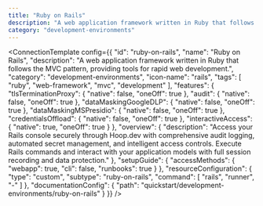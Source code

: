 ```yaml
---
title: "Ruby on Rails"
description: "A web application framework written in Ruby that follows the MVC pattern, providing tools for rapid web development."
category: "development-environments"
---
```



<ConnectionTemplate config={{
  "id": "ruby-on-rails",
  "name": "Ruby on Rails",
  "description": "A web application framework written in Ruby that follows the MVC pattern, providing tools for rapid web development.",
  "category": "development-environments",
  "icon-name": "rails",
  "tags": [
    "ruby",
    "web-framework",
    "mvc",
    "development"
  ],
  "features": {
    "tlsTerminationProxy": {
      "native": false,
      "oneOff": true
    },
    "audit": {
      "native": false,
      "oneOff": true
    },
    "dataMaskingGoogleDLP": {
      "native": false,
      "oneOff": true
    },
    "dataMaskingMSPresidio": {
      "native": false,
      "oneOff": true
    },
    "credentialsOffload": {
      "native": false,
      "oneOff": true
    },
    "interactiveAccess": {
      "native": true,
      "oneOff": true
    }
  },
  "overview": {
    "description": "Access your Rails console securely through Hoop.dev with comprehensive audit logging, automated secret management, and intelligent access controls. Execute Rails commands and interact with your application models with full session recording and data protection."
  },
  "setupGuide": {
    "accessMethods": {
      "webapp": true,
      "cli": false,
      "runbooks": true
    }
  },
  "resourceConfiguration": {
    "type": "custom",
    "subtype": "ruby-on-rails",
    "command": [
      "rails",
      "runner",
      "-"
    ]
  },
  "documentationConfig": {
    "path": "quickstart/development-environments/ruby-on-rails"
  }
}} />


